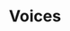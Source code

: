 ---
title: 'Voices'
description: 'Everything there is to know about the voices available to a Sapien agent'
icon: 'volume-high'
---